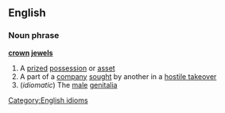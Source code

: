 ==English==
===Noun phrase===
'''[[crown]] [[jewel]]s'''
#A [[prized]] [[possession]] or [[asset]]
#A part of a [[company]] [[sought]] by another in a [[hostile takeover]]
#(''idiomatic'') The [[male]] [[genitalia]]
[[Category:English idioms]]